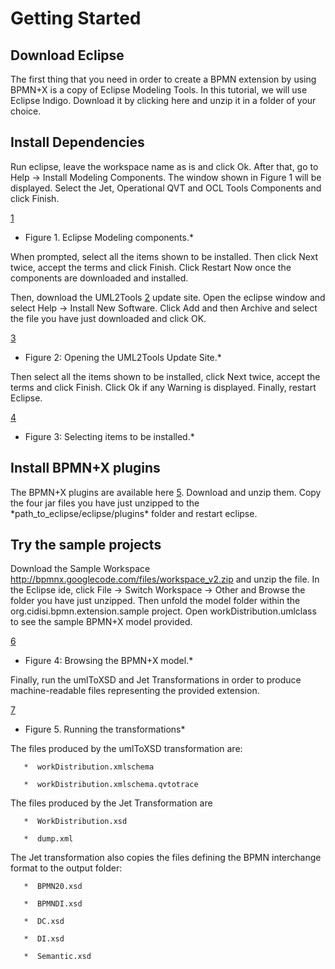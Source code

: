 =Getting Started=


==Download Eclipse ==

The first thing that you need in order to create a BPMN extension by using BPMN+X is a copy of Eclipse Modeling Tools. In this tutorial, we will use Eclipse Indigo. Download it by clicking here and unzip it in a folder of your choice.

==Install Dependencies==
Run eclipse, leave the workspace name as is and click Ok.
After that, go to Help -> Install Modeling Components. The window shown in Figure 1 will be displayed. Select the Jet, Operational QVT and OCL Tools Components and click Finish.

[http://bpmnx.googlecode.com/svn/wiki/images/getting_started/InstallComponents.JPG]

*Figure 1. Eclipse Modeling components.*

When prompted, select all the items shown to be installed. Then click Next twice, accept the terms and click Finish. Click Restart Now once the components are downloaded and installed.

Then, download the UML2Tools [http://bpmnx.googlecode.com/files/mdt-uml2tools-Update-incubation-I201103290512.zip] update site. Open the eclipse window and select Help -> Install New Software.  Click Add and then Archive and select the file you have just downloaded and click OK.

[http://bpmnx.googlecode.com/svn/wiki/images/getting_started/InstallUML2Tools.JPG]

*Figure 2: Opening the UML2Tools Update Site.*

Then select all the items shown to be installed, click Next twice, accept the terms and click Finish. Click Ok if any Warning is displayed. Finally, restart Eclipse.

[http://bpmnx.googlecode.com/svn/wiki/images/getting_started/SelectUML2Tools.JPG]

*Figure 3: Selecting items to be installed.*

==Install BPMN+X plugins==
The BPMN+X plugins are available here [http://bpmnx.googlecode.com/files/bpmnx_plugins_v1.zip]. Download and unzip them. Copy the four jar files you have just unzipped to the *path_to_eclipse/eclipse/plugins* folder and restart eclipse.

==Try the sample projects==
Download the Sample Workspace [[http://bpmnx.googlecode.com/files/workspace_v2.zip]] and unzip the file. In the Eclipse ide, click File -> Switch Workspace -> Other and Browse the folder you have just unzipped.
Then unfold the model folder within the org.cidisi.bpmn.extension.sample project. Open workDistribution.umlclass to see the sample BPMN+X model provided.

[http://bpmnx.googlecode.com/svn/wiki/images/getting_started/OpenBPMNX.JPG]

*Figure 4: Browsing the BPMN+X model.*

Finally, run the umlToXSD and Jet Transformations in order to produce machine-readable files representing the provided extension.

[http://bpmnx.googlecode.com/svn/wiki/images/getting_started/Running%20Transformations.JPG]

*Figure 5. Running the transformations*

The files produced by the umlToXSD transformation are:

    *  workDistribution.xmlschema

    *  workDistribution.xmlschema.qvtotrace



The files produced by the Jet Transformation are

    *  WorkDistribution.xsd
    
    *  dump.xml


The Jet transformation also copies the files defining the BPMN interchange format to the output folder:

    *  BPMN20.xsd
    
    *  BPMNDI.xsd

    *  DC.xsd

    *  DI.xsd

    *  Semantic.xsd